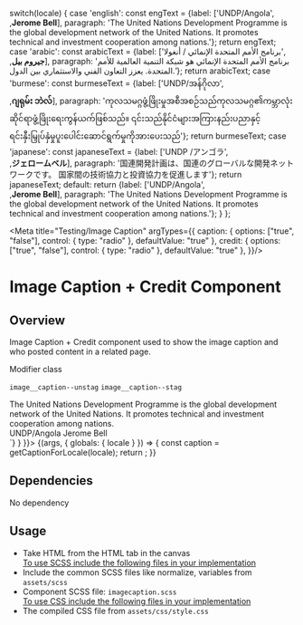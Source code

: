 
  switch(locale) {
    case 'english': const engText = {label: ['UNDP/Angola',<br/>,<strong>Jerome Bell</strong>], paragraph: 'The United Nations Development Programme is the global development network of the United Nations. It promotes technical and investment cooperation among nations.'}; return engText;
    case 'arabic': const arabicText = {label: ['برنامج الأمم المتحدة الإنمائي / أنغولا',<br/>,<strong>جيروم بيل</strong>], paragraph: 'برنامج الأمم المتحدة الإنمائي هو شبكة التنمية العالمية للأمم المتحدة. يعزز التعاون الفني والاستثماري بين الدول.'}; return arabicText;
    case 'burmese': const burmeseText = {label: ['UNDP/အန်ဂိုလာ',<br/>,<strong>ဂျရုမ်း ဘဲလ်</strong>], paragraph: 'ကုလသမဂ္ဂဖွံ့ဖြိုးမှုအစီအစဉ်သည်ကုလသမဂ္ဂ၏ကမ္ဘာလုံးဆိုင်ရာဖွံ့ဖြိုးရေးကွန်ယက်ဖြစ်သည်။ ၎င်းသည်နိုင်ငံများအကြားနည်းပညာနှင့်ရင်းနှီးမြှုပ်နှံမှုပူးပေါင်းဆောင်ရွက်မှုကိုအားပေးသည်'}; return burmeseText;
    case 'japanese': const japaneseText = {label: ['UNDP /アンゴラ',<br/>,<strong>ジェロームベル</strong>], paragraph: '国連開発計画は、国連のグローバルな開発ネットワークです。 国家間の技術協力と投資協力を促進します'}; return japaneseText;
    default:
      return {label: ['UNDP/Angola',<br/>,<strong>Jerome Bell</strong>], paragraph: 'The United Nations Development Programme is the global development network of the United Nations. It promotes technical and investment cooperation among nations.'};
  }
};

<Meta title="Testing/Image Caption" 
argTypes={{
    caption: {
      options: ["true", "false"],
      control: { type: "radio" },
      defaultValue: "true"
    },
    credit: {
      options: ["true", "false"],
      control: { type: "radio" },
      defaultValue: "true"
    },
  }}/>

<style>{`
 .subheading {
    font-weight: 600;
    font-size: 20px;
    color: #333333;
    line-height: 24px;
    margin-bottom: 12px;
    margin-top: 12px;
  }
  .sbdocs .sbdocs-p,
  .sbdocs .sbdocs-li{
    font-size: 1rem;
  }
  .sbdocs .sbdocs-h2 {
    border-bottom: none;
  }
  .css-1h4ytzj code {
    padding-right: 10px;
    width: 100%;
    font-size: 14px;
    line-height: 16px;
      background: black;
  }
`}</style>

# Image Caption + Credit Component

## Overview

Image Caption + Credit component used to show the image caption and who posted content in a related page.

<div className="subheading">Modifier class</div>

<code>image__caption--unstag</code> <code>image__caption--stag</code>

<Canvas>
  <Story name="Image Caption" parameters={{ docs: { source: { code: `<figcaption class="image__caption">
    <div class="image__caption_para">
      The United Nations Development Programme is the global development network
      of the United Nations. It promotes technical and investment cooperation
      among nations.
    </div>
    <div class="image--author">
      <span class="author__caption author--label">UNDP/Angola</span>
      <span class="author__caption author--name">Jerome Bell</span>
    </div>
  </figcaption>
  `} } }}>
    {(args, { globals: { locale } }) => {
      const caption = getCaptionForLocale(locale);
      return <Imagecaption label={caption.label} paragraph={caption.paragraph} {...args}></Imagecaption>;
    }}
  </Story>
</Canvas>


## Dependencies

No dependency

## Usage

<ul>
<li>Take HTML from the HTML tab in the canvas</li>
<u>To use SCSS include the following files in your implementation</u>
<li>Include the common SCSS files like normalize, variables from <code>assets/scss</code></li>
<li>Component SCSS file: <code>imagecaption.scss</code></li>
<u>To use CSS include the following files in your implementation</u>
<li>The compiled CSS file from <code>assets/css/style.css</code></li>
</ul>
